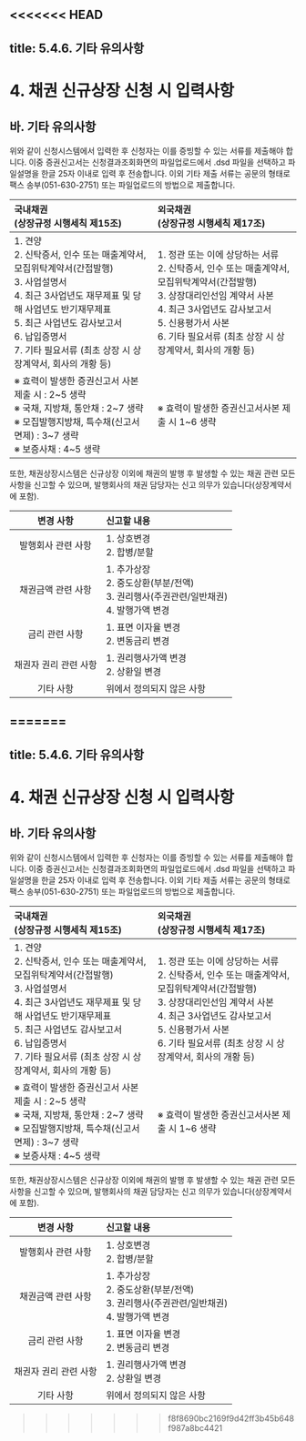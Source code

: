 <<<<<<< HEAD
---
title: 5.4.6. 기타 유의사항
---
# 4. 채권 신규상장 신청 시 입력사항

## 바. 기타 유의사항

위와 같이 신청시스템에서 입력한 후 신청자는 이를 증빙할 수 있는 서류를 제출해야 합니다. 이중 증권신고서는 신청결과조회화면의 파일업로드에서 .dsd 파일을 선택하고 파일설명을 한글 25자 이내로 입력 후 전송합니다. 이외 기타 제출 서류는 공문의 형태로 팩스 송부(051-630-2751) 또는 파일업로드의 방법으로 제출합니다. 

|국내채권<br/>(상장규정 시행세칙 제15조)|외국채권<br/>(상장규정 시행세칙 제17조)|
|:------------------------------------|:------------------------------------|
|1. 견양<br/>2. 신탁증서, 인수 또는 매출계약서, 모집위탁계약서(간접발행)<br/>3. 사업설명서<br/>4. 최근 3사업년도 재무제표 및 당해 사업년도 반기재무제표<br/>5. 최근 사업년도 감사보고서<br/>6. 납입증명서<br/>7. 기타 필요서류 (최초 상장 시 상장계약서, 회사의 개황 등)|1. 정관 또는 이에 상당하는 서류<br/>2. 신탁증서, 인수 또는 매출계약서, 모집위탁계약서(간접발행)<br/>3. 상장대리인선임 계약서 사본<br/>4. 최근 3사업년도 감사보고서<br/>5. 신용평가서 사본<br/>6. 기타 필요서류 (최초 상장 시 상장계약서, 회사의 개황 등)|
|※ 효력이 발생한 증권신고서 사본 제출 시 : 2\~5 생략<br/>※ 국채, 지방채, 통안채 : 2\~7 생략<br/>※ 모집발행지방채, 특수채(신고서 면제) : 3\~7 생략<br/>※ 보증사채 : 4\~5 생략|※ 효력이 발생한 증권신고서사본 제출 시 1\~6 생략|

또한, 채권상장시스템은 신규상장 이외에 채권의 발행 후 발생할 수 있는 채권 관련 모든 사항을 신고할 수 있으며, 발행회사의 채권 담당자는 신고 의무가 있습니다(상장계약서에 포함).

|변경 사항|신고할 내용|
|:------:|:----------|
|발행회사 관련 사항|1. 상호변경<br/>2. 합병/분할|
|채권금액 관련 사항|1. 추가상장<br/>2. 중도상환(부분/전액)<br/>3. 권리행사(주권관련/일반채권)<br/>4. 발행가액 변경|
|금리 관련 사항|1. 표면 이자율 변경<br/>2. 변동금리 변경|
|채권자 권리 관련 사항|1. 권리행사가액 변경<br/>2. 상환일 변경|
|기타 사항|위에서 정의되지 않은 사항|
=======
---
title: 5.4.6. 기타 유의사항
---
# 4. 채권 신규상장 신청 시 입력사항

## 바. 기타 유의사항

위와 같이 신청시스템에서 입력한 후 신청자는 이를 증빙할 수 있는 서류를 제출해야 합니다. 이중 증권신고서는 신청결과조회화면의 파일업로드에서 .dsd 파일을 선택하고 파일설명을 한글 25자 이내로 입력 후 전송합니다. 이외 기타 제출 서류는 공문의 형태로 팩스 송부(051-630-2751) 또는 파일업로드의 방법으로 제출합니다. 

|국내채권<br/>(상장규정 시행세칙 제15조)|외국채권<br/>(상장규정 시행세칙 제17조)|
|:------------------------------------|:------------------------------------|
|1. 견양<br/>2. 신탁증서, 인수 또는 매출계약서, 모집위탁계약서(간접발행)<br/>3. 사업설명서<br/>4. 최근 3사업년도 재무제표 및 당해 사업년도 반기재무제표<br/>5. 최근 사업년도 감사보고서<br/>6. 납입증명서<br/>7. 기타 필요서류 (최초 상장 시 상장계약서, 회사의 개황 등)|1. 정관 또는 이에 상당하는 서류<br/>2. 신탁증서, 인수 또는 매출계약서, 모집위탁계약서(간접발행)<br/>3. 상장대리인선임 계약서 사본<br/>4. 최근 3사업년도 감사보고서<br/>5. 신용평가서 사본<br/>6. 기타 필요서류 (최초 상장 시 상장계약서, 회사의 개황 등)|
|※ 효력이 발생한 증권신고서 사본 제출 시 : 2\~5 생략<br/>※ 국채, 지방채, 통안채 : 2\~7 생략<br/>※ 모집발행지방채, 특수채(신고서 면제) : 3\~7 생략<br/>※ 보증사채 : 4\~5 생략|※ 효력이 발생한 증권신고서사본 제출 시 1\~6 생략|

또한, 채권상장시스템은 신규상장 이외에 채권의 발행 후 발생할 수 있는 채권 관련 모든 사항을 신고할 수 있으며, 발행회사의 채권 담당자는 신고 의무가 있습니다(상장계약서에 포함).

|변경 사항|신고할 내용|
|:------:|:----------|
|발행회사 관련 사항|1. 상호변경<br/>2. 합병/분할|
|채권금액 관련 사항|1. 추가상장<br/>2. 중도상환(부분/전액)<br/>3. 권리행사(주권관련/일반채권)<br/>4. 발행가액 변경|
|금리 관련 사항|1. 표면 이자율 변경<br/>2. 변동금리 변경|
|채권자 권리 관련 사항|1. 권리행사가액 변경<br/>2. 상환일 변경|
|기타 사항|위에서 정의되지 않은 사항|
>>>>>>> f8f8690bc2169f9d42ff3b45b648f987a8bc4421
